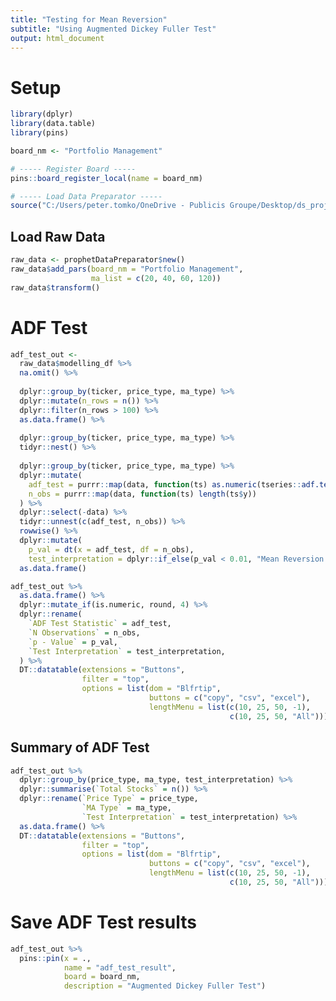```yaml
---
title: "Testing for Mean Reversion"
subtitle: "Using Augmented Dickey Fuller Test"
output: html_document
---
```


# Setup
```r
library(dplyr)
library(data.table)
library(pins)

board_nm <- "Portfolio Management"

# ----- Register Board -----
pins::board_register_local(name = board_nm)

# ----- Load Data Preparator -----
source("C:/Users/peter.tomko/OneDrive - Publicis Groupe/Desktop/ds_projects/portfolio_management/1 variable preparation/Data Preparation for Prophet.R")
```

## Load Raw Data
```r
raw_data <- prophetDataPreparator$new()
raw_data$add_pars(board_nm = "Portfolio Management", 
                  ma_list = c(20, 40, 60, 120))
raw_data$transform()
```

# ADF Test
```r
adf_test_out <-
  raw_data$modelling_df %>% 
  na.omit() %>% 
  
  dplyr::group_by(ticker, price_type, ma_type) %>% 
  dplyr::mutate(n_rows = n()) %>% 
  dplyr::filter(n_rows > 100) %>% 
  as.data.frame() %>% 
  
  dplyr::group_by(ticker, price_type, ma_type) %>% 
  tidyr::nest() %>% 
  
  dplyr::group_by(ticker, price_type, ma_type) %>% 
  dplyr::mutate(
    adf_test = purrr::map(data, function(ts) as.numeric(tseries::adf.test(ts$y, k = 1)$statistic)),
    n_obs = purrr::map(data, function(ts) length(ts$y))
  ) %>% 
  dplyr::select(-data) %>% 
  tidyr::unnest(c(adf_test, n_obs)) %>% 
  rowwise() %>% 
  dplyr::mutate(
    p_val = dt(x = adf_test, df = n_obs),
    test_interpretation = dplyr::if_else(p_val < 0.01, "Mean Reversion TS at 1%", dplyr::if_else(p_val >= 0.01 & p_val < 0.05, "Mean Reversion TS at 5%", dplyr::if_else(p_val >= 0.05 & p_val < 0.1, "Mean Reversion TS at 10%", "Possible Random Walk")))) %>% 
  as.data.frame()

adf_test_out %>%
  as.data.frame() %>% 
  dplyr::mutate_if(is.numeric, round, 4) %>% 
  dplyr::rename(
    `ADF Test Statistic` = adf_test,
    `N Observations` = n_obs,
    `p - Value` = p_val,
    `Test Interpretation` = test_interpretation,
  ) %>% 
  DT::datatable(extensions = "Buttons",
                filter = "top",
                options = list(dom = "Blfrtip",
                               buttons = c("copy", "csv", "excel"),
                               lengthMenu = list(c(10, 25, 50, -1),
                                                 c(10, 25, 50, "All"))))
```
## Summary of ADF Test
```r
adf_test_out %>% 
  dplyr::group_by(price_type, ma_type, test_interpretation) %>% 
  dplyr::summarise(`Total Stocks` = n()) %>%
  dplyr::rename(`Price Type` = price_type,
                `MA Type` = ma_type,
                `Test Interpretation` = test_interpretation) %>% 
  as.data.frame() %>% 
  DT::datatable(extensions = "Buttons",
                filter = "top",
                options = list(dom = "Blfrtip",
                               buttons = c("copy", "csv", "excel"),
                               lengthMenu = list(c(10, 25, 50, -1),
                                                 c(10, 25, 50, "All"))))

```

# Save ADF Test results
```r
adf_test_out %>% 
  pins::pin(x = .,
            name = "adf_test_result",
            board = board_nm, 
            description = "Augmented Dickey Fuller Test")

```